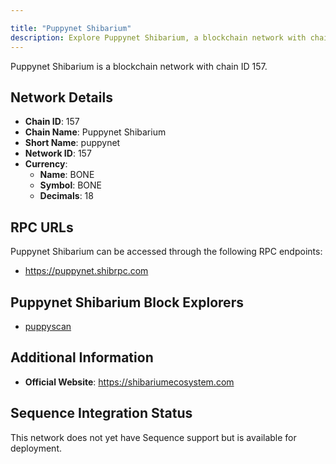 ```yaml
---

title: "Puppynet Shibarium"
description: Explore Puppynet Shibarium, a blockchain network with chain ID 157. Learn about its native currency, BONE, and how to interact with the network.
---
```




Puppynet Shibarium is a blockchain network with chain ID 157.

## Network Details

- **Chain ID**: 157
- **Chain Name**: Puppynet Shibarium
- **Short Name**: puppynet
- **Network ID**: 157
- **Currency**: 
  - **Name**: BONE
  - **Symbol**: BONE
  - **Decimals**: 18

## RPC URLs

Puppynet Shibarium can be accessed through the following RPC endpoints:

- https://puppynet.shibrpc.com

## Puppynet Shibarium Block Explorers

- [puppyscan](https://puppyscan.shib.io)

## Additional Information

- **Official Website**: https://shibariumecosystem.com

## Sequence Integration Status

This network does not yet have Sequence support but is available for deployment.
